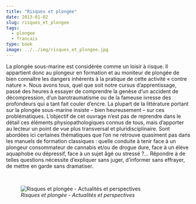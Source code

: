 ```yaml
---
title: "Risques et plongée"
date: 2013-01-02
slug: risques_et_plongee
tags:
  - plongee
  - francais
type: book
image: ../../img/risques_et_plongee.jpg
---
```


La plongée sous-marine est considérée comme un loisir à risque.
Il appartient donc au plongeur en formation et au moniteur de plongée de bien connaître les dangers inhérents à la pratique de cette activité « contre nature ».
Nous avons tous, quel que soit notre cursus d’apprentissage, passé des heures à essayer de comprendre la genèse d’un accident de décompression, d’un barotraumatisme ou de la fameuse ivresse des profondeurs qui a tant fait couler d’encre.
La plupart de la littérature portant sur la plongée sous-marine insiste – bien heureusement – sur ces problématiques.
L’objectif de cet ouvrage n’est pas de reprendre dans le détail ces éléments physiopathologiques connus de tous, mais d’apporter au lecteur un point de vue plus transversal et pluridisciplinaire.
Sont abordées ici certaines thématiques que l’on ne retrouve quasiment pas dans les manuels de formation classiques : quelle conduite à tenir face à un plongeur consommateur de cannabis et/ou de drogue dure, face à un élève aquaphobe ou dépressif, face à un sujet âgé ou stressé ?…
Répondre à de telles questions nécessite d’expliquer sans juger, d’informer sans effrayer, de mettre en garde sans dramatiser.

<br>

![_Risques et plongée - Actualités et perspectives_](../../img/risques_et_plongee.jpg)
